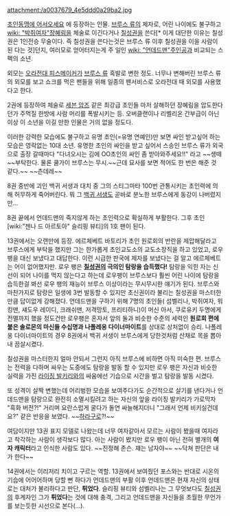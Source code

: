 attachment:/a0037679_4e5ddd0a29ba2.jpg

[[초인동맹에 어서오세요]] 에 등장하는 인물.
[[브루스 류]]의 제자로, 어린 나이에도 불구하고 [[wiki: "박쥐여자"장혜림]]을 체술로 이긴다거나 [[칠성권]]을 쓴다[* 이게 대단한 이유는 칠성권은 1인전승 무술이다. 즉 칠성권을 쓴다는것은 브루스 류 이후 칠성권을 이을 사람이 된 다는 것]던지, 여러모로 얻어터지는게 주 일인 [[wiki: "언데드맨"주인공]]과 비교되는 스펙의 소년.

외모는 [[오라전대 피스메이커]]가 [[브루스 류]] 흑발로 변한 정도.
너무나 변해버린 브루스 류의 외모를 보고 쇼크를 먹은 팬들을 위해 일종의 팬서비스로 오라전대 때 외모를 사용했다고 한다.

2권에 등장하여 체술로 [[세븐 암즈]] 같은 최강급 초인들 마저 살해하던 장혜림을 압도한다던가 주먹질 한방에 사람 머리를 폭발시키는 등. 오버클랜이나 리벨리온 간부급이 아닌 이상 이 소년을 이길 만한 인물은 거의 없을 정도다.

이러한 강력한 모습에도 불구하고 유명 초인(=유명 연예인)만 보면 싸인 받고싶어 하는 모습은 영락없는 10대 소년. 유명한 초인의 싸인을 받고 싶어서 스승인 브루스 류가 외국으로 출장 갈때마다  "다녀오시는 김에 OO초인의 싸인 좀 받아와주세요!!" 라고 ~~생떼~~부탁한다.
물론 쿨가이 브루스는 무시.~~근데 묘사를 보면 적어도 한 번은 해준 것 같다.~~ ~~츤데레~~


8권 중반에 괴인 백귀 서생과 대치 중 그의 스티그마타 100번 관통시키는 초인력에 의해  허무하게 죽어버린다. 뭐 그 [[백귀 서생]]도 곧바로 분노한 브루스에게 동강이 나버렸지만...

8권 끝에서 언데드맨의 죽지않게 하는 초인력으로 확실하게 부활한다. 그후 초인 [wiki:"젠나 드 아르토아" 슬리핑 뷰티]의 1호 팬이 된다.


13권에서는 오랜만에 등장. 에르체베트 바토리가 초인 원로회의 반란을 제압해달라고 브루스에게 부탁을 했지만 그는 한가롭게 초인교도소의 교도소장직을 하고 있었고, 로우 팽을 대신 보냈다고 대답한다. 이런 시급한 판국에 제자를 보냈다는 걸 알고 에르체베트는 어이 없어했지만. 로우 팽은 '''[[칠성권]]의 극의인 탐랑을 습득했다!''' 탐랑을 익힌 자는 신선이 되어 나이를 먹지 않는다고 하는데 로우팽이 브루스보다 훨씬 어린 나이에 탐랑을 습득한걸 봐선 로우 팽의 재능이 브루스 이상이라는 무시무시한 얘기가 된다. 브루스와 마찬가지로 탐랑은 일생에 3번 발동할 수 있지만 초신권이라 불리는 칠성권을 마스터한만큼 답이없게 강해졌다. 언데드맨을 구하기 위해 7명의 초인들( 섬벨리나, 박쥐여자, 워킹맨, 섀도우 레이디, 크래쉬맨, 저격망토, 프리티하니)이 머신 아서, 쿠로유키 두명에게 전멸까지 했을 정도건만 로우팽은 혼자서 앞의 둘과 비슷한 수준의 세력인 ''' 원로회 편에 붙은 솔로몬의 마신들 수십명과 나폴레옹 다이너마이트'''를 상대로 상처없이 승리. 나폴레옹 다이너마이트의 경우 8권에서 백귀 서생이 브루스에게 당한것처럼 산채로 목을 뽑아내 끔살시켰다.

칠성권을 마스터한지 얼마 안되서 그런지 아직 브루스에 비하면 아직 미숙한 편. 브루스는 전력을 다하며 싸우는 도중에도 탐랑을 발동 할 수 있지만 로우 팽은 자신과 비슷한 실력을 가진 [[라이징 발키리]]와의 싸움에선 기습으로 시간을 벌고 탐랑을 발동 시켰다.

또 성격이 살짝 변했는데 어리벙한 모습을 보여주다가도 순간적으로 살기를 낸다거나 언데드맨을 탐랑으로 완전히 소멸시킬려고 하는 자신의 앞을 라이징 발키리가 가로막자 "흑화 버전?!" 거리며 요란스럽게 굴다가 돌연 싸늘해지더니 "그래서 언제 비키실건데요?" 같은 반응을 보였다. ~~[[하라구로]]?!~~

여담이지만 13권 표지 모델로 나왔는데 너무 여자같아서 모르는 사람이 봤을때 여자라고 착각하는 사람이 생각보다 많다. 아는 사람이 봤지만 로우 팽이 아닌 전혀 별개의 '''여자 캐릭터'''라고 인식한 사람도 있다. ~~진정해 존슨. 쟤는 남자야~~  ~~닥쳐 판단은 내가 한다~~

14권에서는 이리저리 치이고 구르는 역할. 13권에서 보여줬던 포스와는 반대로 시온의 기습에 어어어하며 당할 뻔 하다가 언데드맨의 부활 이후 언데드맨은 현재 자신의 상태로는 대처가 불리하다고 판단, '''튀었다'''. 슬리핑 뷰티와 섬벨리나는 그 무엇보다도 [[칠성권]]의 후계자인 그가 '''튀었다'''는 것에 대해 충격, 그리고 언데드맨을 자신들을 초월한 무언가를 보는듯한 시선으로 본다(...).
